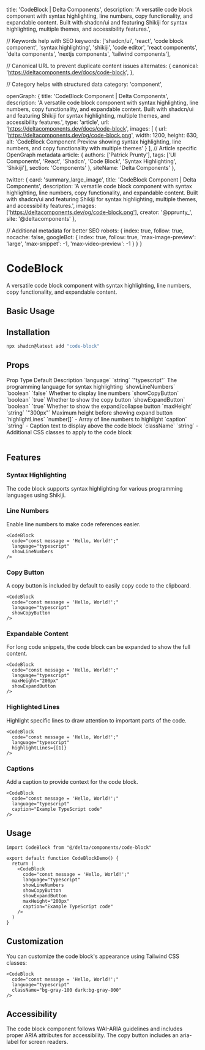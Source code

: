 
  title: 'CodeBlock | Delta Components',
  description: 'A versatile code block component with syntax highlighting, line numbers, copy functionality, and expandable content. Built with shadcn/ui and featuring Shikiji for syntax highlighting, multiple themes, and accessibility features.',

  // Keywords help with SEO
  keywords: ['shadcn/ui', 'react', 'code block component', 'syntax highlighting', 'shikiji', 'code editor', 'react components', 'delta components', 'nextjs components', 'tailwind components'],

  // Canonical URL to prevent duplicate content issues
  alternates: {
    canonical: 'https://deltacomponents.dev/docs/code-block',
  },

  // Category helps with structured data
  category: 'component',

  openGraph: {
    title: 'CodeBlock Component | Delta Components',
    description: 'A versatile code block component with syntax highlighting, line numbers, copy functionality, and expandable content. Built with shadcn/ui and featuring Shikiji for syntax highlighting, multiple themes, and accessibility features.',
    type: 'article',
    url: 'https://deltacomponents.dev/docs/code-block',
    images: [
      {
        url: 'https://deltacomponents.dev/og/code-block.png',
        width: 1200,
        height: 630,
        alt: 'CodeBlock Component Preview showing syntax highlighting, line numbers, and copy functionality with multiple themes'
      }
    ],
    // Article specific OpenGraph metadata
    article: {
      authors: ['Patrick Prunty'],
      tags: ['UI Components', 'React', 'Shadcn', 'Code Block', 'Syntax Highlighting', 'Shikiji'],
      section: 'Components'
    },
    siteName: 'Delta Components'
  },

  twitter: {
    card: 'summary_large_image',
    title: 'CodeBlock Component | Delta Components',
    description: 'A versatile code block component with syntax highlighting, line numbers, copy functionality, and expandable content. Built with shadcn/ui and featuring Shikiji for syntax highlighting, multiple themes, and accessibility features.',
    images: ['https://deltacomponents.dev/og/code-block.png'],
    creator: '@pprunty_',
    site: '@deltacomponents'
  },

  // Additional metadata for better SEO
  robots: {
    index: true,
    follow: true,
    nocache: false,
    googleBot: {
      index: true,
      follow: true,
      'max-image-preview': 'large',
      'max-snippet': -1,
      'max-video-preview': -1
    }
  }
}

# CodeBlock

A versatile code block component with syntax highlighting, line numbers, copy functionality, and expandable content.

## Basic Usage

<ComponentTabs name="code-block-basic" />

## Installation

```bash
npx shadcn@latest add "code-block"
```

## Props

<Table>
  <TableHeader>
    <TableRow>
      <TableHead>Prop</TableHead>
      <TableHead>Type</TableHead>
      <TableHead>Default</TableHead>
      <TableHead>Description</TableHead>
    </TableRow>
  </TableHeader>
  <TableBody>
    <TableRow>
      <TableCell>`language`</TableCell>
      <TableCell>`string`</TableCell>
      <TableCell>`"typescript"`</TableCell>
      <TableCell>The programming language for syntax highlighting</TableCell>
    </TableRow>
    <TableRow>
      <TableCell>`showLineNumbers`</TableCell>
      <TableCell>`boolean`</TableCell>
      <TableCell>`false`</TableCell>
      <TableCell>Whether to display line numbers</TableCell>
    </TableRow>
    <TableRow>
      <TableCell>`showCopyButton`</TableCell>
      <TableCell>`boolean`</TableCell>
      <TableCell>`true`</TableCell>
      <TableCell>Whether to show the copy button</TableCell>
    </TableRow>
    <TableRow>
      <TableCell>`showExpandButton`</TableCell>
      <TableCell>`boolean`</TableCell>
      <TableCell>`true`</TableCell>
      <TableCell>Whether to show the expand/collapse button</TableCell>
    </TableRow>
    <TableRow>
      <TableCell>`maxHeight`</TableCell>
      <TableCell>`string`</TableCell>
      <TableCell>`"300px"`</TableCell>
      <TableCell>Maximum height before showing expand button</TableCell>
    </TableRow>
    <TableRow>
      <TableCell>`highlightLines`</TableCell>
      <TableCell>`number[]`</TableCell>
      <TableCell>-</TableCell>
      <TableCell>Array of line numbers to highlight</TableCell>
    </TableRow>
    <TableRow>
      <TableCell>`caption`</TableCell>
      <TableCell>`string`</TableCell>
      <TableCell>-</TableCell>
      <TableCell>Caption text to display above the code block</TableCell>
    </TableRow>
    <TableRow>
      <TableCell>`className`</TableCell>
      <TableCell>`string`</TableCell>
      <TableCell>-</TableCell>
      <TableCell>Additional CSS classes to apply to the code block</TableCell>
    </TableRow>
  </TableBody>
</Table>

## Features

### Syntax Highlighting

The code block supports syntax highlighting for various programming languages using Shikiji.

<ComponentTabs name="code-block-themes" />

### Line Numbers

Enable line numbers to make code references easier.

```tsx
<CodeBlock
  code="const message = 'Hello, World!';"
  language="typescript"
  showLineNumbers
/>
```

### Copy Button

A copy button is included by default to easily copy code to the clipboard.

```tsx
<CodeBlock
  code="const message = 'Hello, World!';"
  language="typescript"
  showCopyButton
/>
```

### Expandable Content

For long code snippets, the code block can be expanded to show the full content.

```tsx
<CodeBlock
  code="const message = 'Hello, World!';"
  language="typescript"
  maxHeight="200px"
  showExpandButton
/>
```

### Highlighted Lines

Highlight specific lines to draw attention to important parts of the code.

```tsx
<CodeBlock
  code="const message = 'Hello, World!';"
  language="typescript"
  highlightLines={[1]}
/>
```

### Captions

Add a caption to provide context for the code block.

```tsx
<CodeBlock
  code="const message = 'Hello, World!';"
  language="typescript"
  caption="Example TypeScript code"
/>
```

## Usage

```tsx
import CodeBlock from "@/delta/components/code-block"

export default function CodeBlockDemo() {
  return (
    <CodeBlock
      code="const message = 'Hello, World!';"
      language="typescript"
      showLineNumbers
      showCopyButton
      showExpandButton
      maxHeight="200px"
      caption="Example TypeScript code"
    />
  )
}
```

## Customization

You can customize the code block's appearance using Tailwind CSS classes:

```tsx
<CodeBlock
  code="const message = 'Hello, World!';"
  language="typescript"
  className="bg-gray-100 dark:bg-gray-800"
/>
```

## Accessibility

The code block component follows WAI-ARIA guidelines and includes proper ARIA attributes for accessibility. The copy button includes an aria-label for screen readers.

